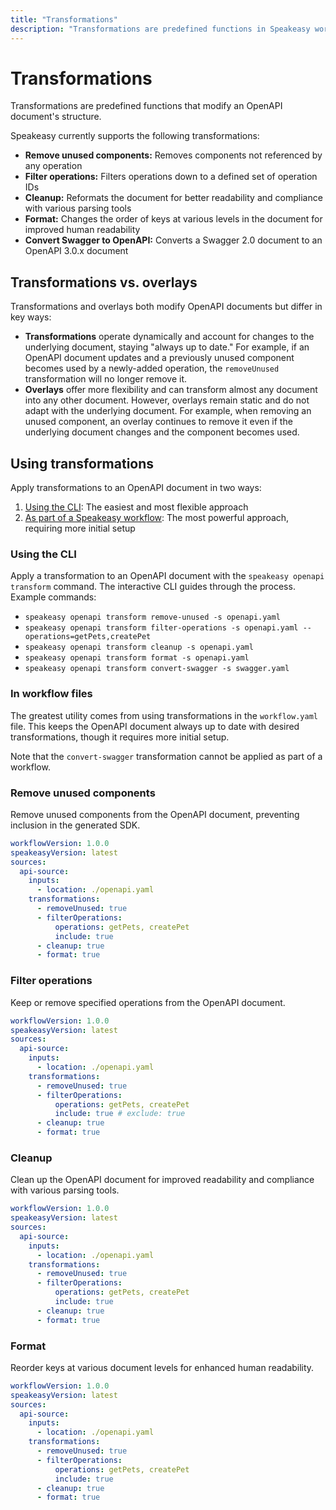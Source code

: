 ```yaml
---
title: "Transformations"
description: "Transformations are predefined functions in Speakeasy workflow that can be applied to an OpenAPI document to change its structure."
---
```



# Transformations

Transformations are predefined functions that modify an OpenAPI document's structure.

Speakeasy currently supports the following transformations:

- **Remove unused components:** Removes components not referenced by any operation
- **Filter operations:** Filters operations down to a defined set of operation IDs
- **Cleanup:** Reformats the document for better readability and compliance with various parsing tools
- **Format:** Changes the order of keys at various levels in the document for improved human readability
- **Convert Swagger to OpenAPI:** Converts a Swagger 2.0 document to an OpenAPI 3.0.x document

## Transformations vs. overlays

Transformations and overlays both modify OpenAPI documents but differ in key ways:

- **Transformations** operate dynamically and account for changes to the underlying document, staying "always up to date." For example,
if an OpenAPI document updates and a previously unused component becomes used by a newly-added operation, the `removeUnused` transformation will no longer remove it.
- **Overlays** offer more flexibility and can transform almost any document into any other document. However, overlays remain static and do not adapt with the underlying document.
For example, when removing an unused component, an overlay continues to remove it even if the underlying document changes and the component becomes used.


## Using transformations

Apply transformations to an OpenAPI document in two ways:

1. [Using the CLI](#using-the-cli): The easiest and most flexible approach
2. [As part of a Speakeasy workflow](#in-workflow-files): The most powerful approach, requiring more initial setup

### Using the CLI

Apply a transformation to an OpenAPI document with the `speakeasy openapi transform` command. The interactive CLI guides through the process. Example commands:

- `speakeasy openapi transform remove-unused -s openapi.yaml`
- `speakeasy openapi transform filter-operations -s openapi.yaml --operations=getPets,createPet`
- `speakeasy openapi transform cleanup -s openapi.yaml`
- `speakeasy openapi transform format -s openapi.yaml`
- `speakeasy openapi transform convert-swagger -s swagger.yaml`

### In workflow files

The greatest utility comes from using transformations in the `workflow.yaml` file. This keeps the OpenAPI document always up to date with desired transformations, though it requires more initial setup.

Note that the `convert-swagger` transformation cannot be applied as part of a workflow.

### Remove unused components

Remove unused components from the OpenAPI document, preventing inclusion in the generated SDK.

```yaml
workflowVersion: 1.0.0
speakeasyVersion: latest
sources:
  api-source:
    inputs:
      - location: ./openapi.yaml
    transformations:
      - removeUnused: true
      - filterOperations:
          operations: getPets, createPet
          include: true
      - cleanup: true
      - format: true
```

### Filter operations

Keep or remove specified operations from the OpenAPI document.

```yaml
workflowVersion: 1.0.0
speakeasyVersion: latest
sources:
  api-source:
    inputs:
      - location: ./openapi.yaml
    transformations:
      - removeUnused: true
      - filterOperations:
          operations: getPets, createPet
          include: true # exclude: true
      - cleanup: true
      - format: true
```

### Cleanup

Clean up the OpenAPI document for improved readability and compliance with various parsing tools.

```yaml
workflowVersion: 1.0.0
speakeasyVersion: latest
sources:
  api-source:
    inputs:
      - location: ./openapi.yaml
    transformations:
      - removeUnused: true
      - filterOperations:
          operations: getPets, createPet
          include: true
      - cleanup: true
      - format: true
```

### Format

Reorder keys at various document levels for enhanced human readability.

```yaml
workflowVersion: 1.0.0
speakeasyVersion: latest
sources:
  api-source:
    inputs:
      - location: ./openapi.yaml
    transformations:
      - removeUnused: true
      - filterOperations:
          operations: getPets, createPet
          include: true
      - cleanup: true
      - format: true
```
